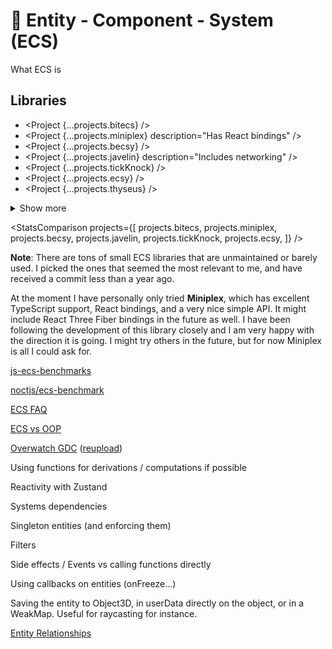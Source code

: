 
# 👾 Entity - Component - System (ECS)

<Todo>What ECS is</Todo>

## Libraries

- <Project {...projects.bitecs} />
- <Project {...projects.miniplex} description="Has React bindings" />
- <Project {...projects.becsy} />
- <Project {...projects.javelin} description="Includes networking" />
- <Project {...projects.tickKnock} />
- <Project {...projects.ecsy} />
- <Project {...projects.thyseus} />
<details className="more-tools">
<summary>Show more</summary>
- <Project {...projects.ecsLib} />
- <Project {...projects.entComp} />
- <Project {...projects.picoes} />
- <Project {...projects.geotic} />
- <Project {...projects.reactECS} />
- <Project {...projects.piecs} />
- <Project {...projects.uecs} />
- <Project {...projects.harmony} />
- <Project {...projects.ape} />
- <Project {...projects.nanoECS} />
- <Project {...projects.performECS} />
- <Project {...projects.yagl} />
- <Project {...projects.tinyECS} />
</details>

<StatsComparison
  projects={[
    projects.bitecs,
    projects.miniplex,
    projects.becsy,
    projects.javelin,
    projects.tickKnock,
    projects.ecsy,
  ]}
/>

**Note**: There are tons of small ECS libraries that are unmaintained or barely used. I picked the ones that seemed the most relevant to me, and have received a commit less than a year ago.

At the moment I have personally only tried **Miniplex**, which has excellent TypeScript support, React bindings, and a very nice simple API. It might include React Three Fiber bindings in the future as well. I have been following the development of this library closely and I am very happy with the direction it is going. I might try others in the future, but for now Miniplex is all I could ask for.

<Todo>

[js-ecs-benchmarks](https://github.com/ddmills/js-ecs-benchmarks)

[noctjs/ecs-benchmark](https://github.com/noctjs/ecs-benchmark)

[ECS FAQ](https://github.com/SanderMertens/ecs-faq)

[ECS vs OOP](https://flamendless.github.io/ecs-vs-oop/)

[Overwatch GDC](https://youtu.be/W3aieHjyNvw) ([reupload](https://www.youtube.com/watch?v=zrIY0eIyqmI))

Using functions for derivations / computations if possible

Reactivity with Zustand

Systems dependencies

Singleton entities (and enforcing them)

Filters

Side effects / Events vs calling functions directly

Using callbacks on entities (onFreeze…)

Saving the entity to Object3D, in userData directly on the object, or in a WeakMap.
Useful for raycasting for instance.

[Entity Relationships](https://ajmmertens.medium.com/building-games-in-ecs-with-entity-relationships-657275ba2c6c)

</Todo>
